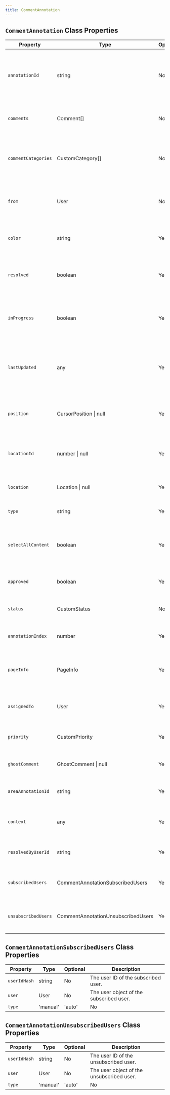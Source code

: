 ```yaml
---
title: CommentAnnotation
---
```



## `CommentAnnotation` Class Properties

| Property              | Type                      | Optional | Description                                                                                   |
|-----------------------|---------------------------|----------|-----------------------------------------------------------------------------------------------|
| `annotationId`        | string                    | No       | Unique identifier for the comment pin annotation. Auto generated.                             |
| `comments`            | Comment[]                 | No       | The list of all comments part of this annotation.                                             |
| `commentCategories`   | CustomCategory[]          | No       | The list of categories that this comment pin annotation belongs to.                           |
| `from`                | User                      | No       | The user who created this comment pin annotation.                                             |
| `color`               | string                    | Yes      | Color used for the comment pin annotation.                                                    |
| `resolved`            | boolean                   | Yes      | Whether the comment annotation is marked resolved. Deprecated.                                |
| `inProgress`          | boolean                   | Yes      | Whether the comment annotation is marked as in progress. Deprecated.                          |
| `lastUpdated`         | any                       | Yes      | Timestamp when the comment annotation was last updated. Auto generated.                       |
| `position`            | CursorPosition \| null    | Yes      | Cursor position relative to the comment annotation.                                           |
| `locationId`          | number \| null            | Yes      | Unique location id generated from provided location.                                          |
| `location`            | Location \| null          | Yes      | Set location to identify user on sub document.                                                |
| `type`                | string                    | Yes      | Type of the comment annotation.                                                               |
| `selectAllContent`    | boolean                   | Yes      | If true, sets text comment annotation on all the text content.                                |
| `approved`            | boolean                   | Yes      | Whether the comment annotation is approved.                                                   |
| `status`              | CustomStatus              | No       | Status of the comment annotation.                                                             |
| `annotationIndex`     | number                    | Yes      | Index of current annotation in the list.                                                      |
| `pageInfo`            | PageInfo                  | Yes      | Page information related to the comment annotation.                                           |
| `assignedTo`          | User                      | Yes      | User to whom the comment annotation is assigned.                                              |
| `priority`            | CustomPriority            | Yes      | Priority level of the comment annotation.                                                     |
| `ghostComment`        | GhostComment \| null      | Yes      | Placeholder for a non-existing comment.                                                       |
| `areaAnnotationId`    | string                    | Yes      | Connected area annotation id.                                                                 |
| `context`             | any                       | Yes      | Custom context data provided by the user.                                                     |
| `resolvedByUserId`    | string                    | Yes      | ID of the user who resolved the comment.                                                     |
| `subscribedUsers`    | CommentAnnotationSubscribedUsers                    | Yes      | Users who explicitly subscribe to the comment.                                                     |
| `unsubscribedUsers`    | CommentAnnotationUnsubscribedUsers                    | Yes      | Users who explicitly unsubscribe to the comment.                                                     |



## `CommentAnnotationSubscribedUsers` Class Properties
| Property                 | Type                      | Optional | Description                                                                                      |
|--------------------------|---------------------------|----------|--------------------------------------------------------------------------------------------------|
| `userIdHash`              | string                   | No       | The user ID of the subscribed user.                                |
| `user`              | User                   | No       | The user object of the subscribed user.                                |
| `type`              | 'manual' | 'auto'                   | No       | Manual: if the user used the UI option to subscribe; Auto: When the system automatically adds the user to the subscribed list. eg: when the user creates a comment annotation.                               |


## `CommentAnnotationUnsubscribedUsers` Class Properties
| Property                 | Type                      | Optional | Description                                                                                      |
|--------------------------|---------------------------|----------|--------------------------------------------------------------------------------------------------|
| `userIdHash`              | string                   | No       | The user ID of the unsubscribed user.                                |
| `user`              | User                   | No       | The user object of the unsubscribed user.                                |
| `type`              | 'manual' | 'auto'                   | No       | Manual: if the user used the UI option to unsubscribe; Auto: When the system automatically removes the user from the unsubscribed list. eg: when the comment where user was tagged is deleted.                                |